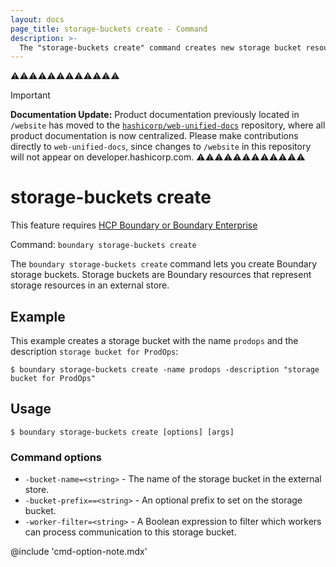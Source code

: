 ```yaml
---
layout: docs
page_title: storage-buckets create - Command
description: >-
  The "storage-buckets create" command creates new storage bucket resources.
---
```


⚠️⚠️⚠️⚠️⚠️⚠️⚠️⚠️⚠️⚠️⚠️⚠️
> [!IMPORTANT]  
> **Documentation Update:** Product documentation previously located in `/website` has moved to the [`hashicorp/web-unified-docs`](https://github.com/hashicorp/web-unified-docs) repository, where all product documentation is now centralized. Please make contributions directly to `web-unified-docs`, since changes to `/website` in this repository will not appear on developer.hashicorp.com.
⚠️⚠️⚠️⚠️⚠️⚠️⚠️⚠️⚠️⚠️⚠️⚠️

# storage-buckets create

<EnterpriseAlert product="boundary">This feature requires <a href="https://www.hashicorp.com/products/boundary">HCP Boundary or Boundary Enterprise</a></EnterpriseAlert>

Command: `boundary storage-buckets create`

The `boundary storage-buckets create` command lets you create Boundary storage buckets.
Storage buckets are Boundary resources that represent storage resources in an external store.

## Example

This example creates a storage bucket with the name `prodops` and the description `storage bucket for ProdOps`:

```shell-session
$ boundary storage-buckets create -name prodops -description "storage bucket for ProdOps"
```

## Usage

<CodeBlockConfig hideClipboard>

```shell-session
$ boundary storage-buckets create [options] [args]
```

</CodeBlockConfig>

### Command options

- `-bucket-name=<string>` - The name of the storage bucket in the external store.
- `-bucket-prefix==<string>` - An optional prefix to set on the storage bucket.
- `-worker-filter=<string>` - A Boolean expression to filter which workers can process communication to this storage bucket.

@include 'cmd-option-note.mdx'
